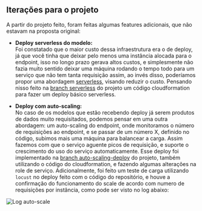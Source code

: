 ## Iterações para o projeto

A partir do projeto feito, foram feitas algumas features adicionais, que não estavam na proposta original:

- **Deploy serverless do modelo:**<br/>
    Foi constatado que o maior custo dessa infraestrutura era o de deploy, já que você tinha que deixar pelo menos uma instância alocada para o endpoint, isso no longo prazo gerava altos custos, e simplesmente não fazia muito sentido deixar uma máquina rodando o tempo todo para um serviço que não tem tanta requisição assim, ao invés disso, poderíamos propor uma abordagem [serverless](https://www.redhat.com/pt-br/topics/cloud-native-apps/what-is-serverless), visando reduzir o custo. Pensando nisso feito na [branch serverless](https://github.com/RicardoRibeiroRodrigues/AWS-IaC-mlops-pipeline/tree/serverless) do projeto um código cloudformation para fazer um deploy básico serverless.

- **Deploy com auto-scaling:**<br/>
    No caso de os modelos que estão recebendo deploy já serem produtos de dados muito requisitados, podemos pensar em uma outra abordagem: um auto-scaling do endpoint, onde monitoramos o número de requisições ao endpoint, e se passar de um número X, definido no código, subimos mais uma máquina para balancear a carga. Assim fazemos com que o serviço aguente picos de requisição, e suporte o crescimento do uso do serviço automaticamente. Esse deploy foi implementado na [branch auto-scaling-deploy](https://github.com/RicardoRibeiroRodrigues/AWS-IaC-mlops-pipeline/tree/auto-scaling-deploy) do projeto, também utilizando o código do cloudformation, e fazendo algumas alterações na role de serviço.
    Adicionalmente, foi feito um teste de carga utilizando `locust` no deploy feito com o código do repositório, e houve a confirmação do funcionamento do scale de acordo com numero de requisições por instância, como pode ser visto no log abaixo:

![Log auto-scale](/auto_scale_bem_sucedido.png)
